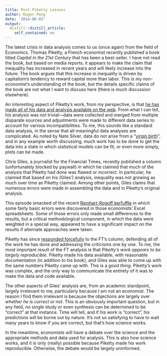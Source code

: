 ```yaml
---
title: Post-Piketty Lessons
author: Roger Peng
date: '2014-06-03'
output:
  distill::distill_article:
    self_contained: no
---
```


The latest crisis in data analysis comes to us (once again) from the field of Economics. Thomas Piketty, a French economist recently published a book titled _Capital in the 21st Century_ that has been a best-seller. I have not read the book, but based on media reports, it appears to make the claim that inequality has increased in recent years and will likely increase into the future. The book argues that this increase in inequality is driven by capitalism’s tendency to reward capital more than labor. This is my non-economist’s understanding of the book, but the details specific claims of the book are not what I want to discuss here (there is much discussion elsewhere).

An interesting aspect of Piketty’s work, from my perspective, is that [he has made all of his data and analysis available on the web](http://piketty.pse.ens.fr/en/capital21c2). From what I can tell, his analysis was not trivial—data were collected and merged from multiple disparate sources and adjustments were made to different data series to account for various incompatibilities. To me, this sounds like a standard data analysis, in the sense that all meaningful data analyses are complicated. As noted by Nate Silver, data do not arise from a “[virgin birth](http://fivethirtyeight.com/features/be-skeptical-of-both-piketty-and-his-skeptics/)”, and in any example worth discussing, much work has to be done to get the data into a state in which statistical models can be fit, or even more simply, plots can be made.

Chris Giles, a journalist for the Financial Times, recently published a column (unfortunately blocked by paywall) in which he claimed that much of the analysis that Piketty had done was flawed or incorrect. In particular, he claimed that based on his (Giles’) analysis, inequality was not growing as much over time as Piketty claimed. Among other points, Giles claims that numerous errors were made in assembling the data and in Piketty’s original analysis.

This episode smacked of the recent [Reinhart-Rogoff kerfuffle](http://simplystatistics.org/2013/04/16/i-wish-economists-made-better-plots/) in which some fairly basic errors were discovered in those economists' Excel spreadsheets. Some of those errors only made small differences to the results, but a critical methodological component, in which the data were weighted in a special way, appeared to have a significant impact on the results if alternate approaches were taken.

Piketty has since [responded forcefully](http://www.nytimes.com/2014/05/30/upshot/thomas-piketty-responds-to-criticism-of-his-data.html?_r=0) to the FT's column, defending all of the work he has done and addressing the criticisms one by one. To me, the most important result of the FT analysis is that _Piketty’s work appears to be largely reproducible_. Piketty made his data available, with reasonable documentation (in addition to his book), and Giles was able to come up with the same numbers Piketty came up with. This is a _good thing_. Piketty’s work was complex, and the only way to communicate the entirety of it was to make the data and code available.

The other aspects of Giles’ analysis are, from an academic standpoint, largely irrelevant to me, particularly because I am not an economist. The reason I find them irrelevant is because the objections are largely over _whether he is correct or not_. This is an obviously important question, but in any field, no single study or even synthesis can be determined to be "correct" at that instance. Time will tell, and if his work is "correct", his predictions will be borne out by nature. It's not so satisfying to have to wait many years to know if you are correct, but that's how science works.

In the meantime, economists will have a debate over the science and the appropriate methods and data used for analysis. This is also how science works, and it is only (really) possible because Piketty made his work reproducible. Otherwise, the debate would be largely uninformed.
